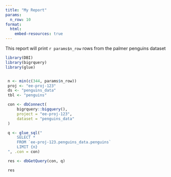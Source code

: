 ```yaml
---
title: "My Report"
params:
  n_row: 10
format:
  html:
    embed-resources: true
---
```


This report will print `r params$n_row` rows from the palmer penguins dataset

```r
library(DBI)
library(bigrquery)
library(glue)


 n <- min(c(344, params$n_row))
 proj <- "ee-proj-123"
 ds <- "penguins_data"
 tbl <- "penguins"

 con <- dbConnect(
     bigrquery::bigquery(),
     project = "ee-proj-123",
     dataset = "penguins_data"
 )

 q <- glue_sql("
     SELECT *
     FROM `ee-proj-123.penguins_data.penguins`
     LIMIT {n}
 ", .con = con)

 res <- dbGetQuery(con, q)

 res 
```